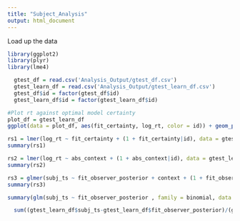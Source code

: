 ```yaml
---
title: "Subject_Analysis"
output: html_document
---
```


Load up the data

```r
library(ggplot2)
library(plyr)
library(lme4)
```

```r
  gtest_df = read.csv('Analysis_Output/gtest_df.csv')
  gtest_learn_df = read.csv('Analysis_Output/gtest_learn_df.csv')
  gtest_df$id = factor(gtest_df$id)
  gtest_learn_df$id = factor(gtest_learn_df$id)
```

```r
#Plot rt against optimal model certainty
plot_df = gtest_learn_df
ggplot(data = plot_df, aes(fit_certainty, log_rt, color = id)) + geom_point() + geom_smooth(method = 'lm')

rs1 = lmer(log_rt ~ fit_certainty + (1 + fit_certainty|id), data = gtest_learn_df)
summary(rs1) 

rs2 = lmer(log_rt ~ abs_context + (1 + abs_context|id), data = gtest_learn_df)
summary(rs2) 

rs3 = glmer(subj_ts ~ fit_observer_posterior + context + (1 + fit_observer_posterior | id), family = binomial, data = gtest_learn_df)
summary(rs3)

summary(glm(subj_ts ~ fit_observer_posterior , family = binomial, data = gtest_learn_df))
```

```r
  sum((gtest_learn_df$subj_ts-gtest_learn_df$fit_observer_posterior)/(gtest_learn_df$fit_observer_posterior*(1-gtest_learn_df$fit_observer_posterior))^.5)
```

